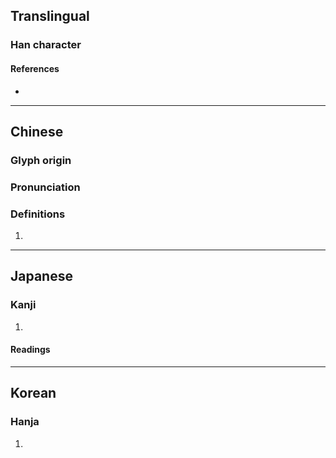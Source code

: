 {{character info}}
==Translingual==

===Han character===
{{Han char|rn=75|rad=木|as=17|sn=21|four=44942|canj=DTEI|ids=⿰木薄}}

====References====
* {{Han ref|kx=0562.330|dkj=15902|dj=0951.120|hdz=21319.050|uh=6B02|ud=27394|bh=F5CE|bd=62926}}

----

==Chinese==
{{zh-forms}}

===Glyph origin===
{{Han etym}}
{{Han compound|木|薄|ls=psc|c1=s|c2=p|t1=tree}}

===Pronunciation===
{{zh-pron
|m=bó
|c=bok3,bok6
|mc=y
|oc=y
|cat=
}}

===Definitions===
{{zh-hanzi}}

# {{rfdef|zh}}

----

==Japanese==

===Kanji===
{{ja-kanji|grade=|rs=木17}}

# {{rfdef|ja|sort=木17}}

====Readings====
{{ja-readings
|goon=はく, ばく, びゃく
|kanon=はく, へき
|kun=はしら-
}}

----

==Korean==

===Hanja===
{{ko-hanja|hangeul=박|eumhun=|rv=bak|mr=pak|y=pak}}

# {{rfdef|ko|sort=木17}}
